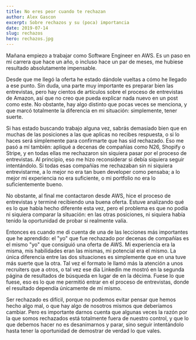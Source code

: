 ```yaml
---
title: No eres peor cuando te rechazan
author: Alex Gascon
excerpt: Sobre rechazos y su (poca) importancia
date: 2019-07-14
slug: rechazos
hero: rechazos.jpg
---
```

Mañana empiezo a trabajar como Software Engineer en AWS. Es un paso en mi carrera que hace un año, o incluso hace un par de meses, me hubiese resultado absolutamente impensable.

Desde que me llegó la oferta he estado dándole vueltas a cómo he llegado a ese punto. Sin duda, una parte muy importante es preparar bien las entrevistas, pero hay cientos de artículos sobre el proceso de entrevistas de Amazon, así que no creo que pueda explicar nada nuevo en un post como este. No obstante, hay algo distinto que pocas veces se menciona, y que marcó totalmente la diferencia en mi situación: simplemente, tener suerte.

Si has estado buscando trabajo alguna vez, sabrás demasiado bien que en muchas de las posiciones a las que aplicas no recibes respuesta, o si lo haces será simplemente para confirmarte que has sid rechazado. Eso me pasó a mí también: apliqué a decenas de compañías como N26, Shopify o Stripe, y en todas ellas me rechazaron sin siquiera pasar por el proceso de entrevistas. Al principio, eso me hizo reconsiderar si debía siquiera seguir intentándolo. Si todas esas compañías me rechazaban sin ni siquiera entrevistarme, a lo mejor no era tan buen developer como pensaba; a lo mejor mi experiencia no era suficiente, o mi portfolio no era lo suficientemente bueno. 

No obstante, al final me contactaron desde AWS, hice el proceso de entrevistas y terminé recibiendo una buena oferta. Estuve analizando qué es lo que había hecho diferente esta vez, pero el problema es que no podía ni siquiera comparar la situación: en las otras posiciones, ni siquiera había tenido la oportunidad de probar si realmente valía.

Entonces es cuando me di cuenta de una de las lecciones más importantes que he aprendido: el "yo" que fue rechazado por decenas de compañías es el mismo "yo" que consiguió una oferta de AWS. Mi experiencia era la misma, mis habilidades eran las mismas, mi potencial era el mismo. La única diferencia entre las dos situaciones es simplemente que en una tuve más suerte que la otra. Tal vez el formato le llamó más la atención a unos recruiters que a otros, o tal vez ese día Linkedin me mostró en la segunda página de resultados de búsqueda en lugar de en la décima. Fuese lo que fuese, eso es lo que me permitió entrar en el proceso de entrevistas, donde el resultado dependía únicamente de mí mismo.

Ser rechazado es difícil, porque no podemos evitar pensar que hemos hecho algo mal, o que hay algo de nosotros mismos que deberíamos cambiar. Pero es importante darnos cuenta que algunas veces la razón por la que somos rechazados está totalmente fuera de nuestro control, y que lo que debemos hacer no es desanimarnos y parar, sino seguir intentándolo hasta tener la oportunidad de demostrar de verdad lo que vales.
